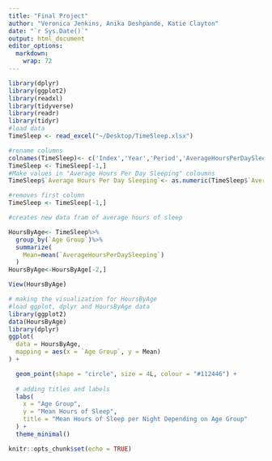 ```yaml
---
title: "Final Project"
author: "Veronica Jenkins, Anika Deshpande, Katie Clayton"
date: "`r Sys.Date()`"
output: html_document
editor_options: 
  markdown: 
    wrap: 72
---
```


```r
library(dplyr)
library(ggplot2)
library(readxl)
library(tidyverse)
library(readr)
library(tidyr)
#load data
TimeSleep <- read_excel("~/Desktop/TimeSleep.xlsx")

```

```r
#rename columns
colnames(TimeSleep)<- c('Index','Year','Period','AverageHoursPerDaySleeping','Standard Error','Type of Days','Age Group','Activity','Sex')
TimeSleep <- TimeSleep[-1,]
#Make values in "Average Hours Per Day Sleeping" coloumns 
TimeSleep$`Average Hours Per Day Sleeping`<- as.numeric(TimeSleep$`Average Hours Per Day Sleeping`)

#removes first column
TimeSleep <- TimeSleep[-1,]

#creates new data fram of average hours of sleep 

```


```r

HoursByAge<- TimeSleep%>%
  group_by(`Age Group`)%>%
  summarize(
    Mean=mean(`AverageHoursPerDaySleeping`)
  )
HoursByAge<-HoursByAge[-2,]

View(HoursByAge)


```

```r
# making the visualization for HoursByAge
#load ggplot, dplyr and HoursByAge data
library(ggplot2)
data(HoursByAge)
library(dplyr)
ggplot(
  data = HoursByAge,
  mapping = aes(x = `Age Group`, y = Mean)
) +

  geom_point(shape = "circle", size = 4L, colour = "#112446") +
  
  # adding titles and labels
  labs(
    x = "Age Group",
    y = "Mean Hours of Sleep",
    title = "Mean Hours of Sleep per Night Depending on Age Group"
  ) +
  theme_minimal()
```

```r
knitr::opts_chunk$set(echo = TRUE)
```
